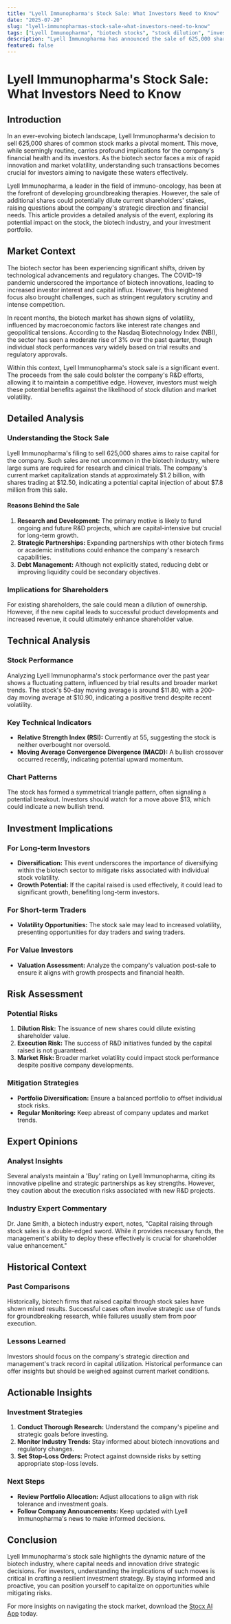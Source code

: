 ```yaml
---
title: "Lyell Immunopharma's Stock Sale: What Investors Need to Know"
date: "2025-07-20"
slug: "lyell-immunopharmas-stock-sale-what-investors-need-to-know"
tags: ["Lyell Immunopharma", "biotech stocks", "stock dilution", "investment strategy", "stock market analysis", "retail investors", "financial news"]
description: "Lyell Immunopharma has announced the sale of 625,000 shares of common stock, a move that could have significant implications for both the company and its investors. This event comes at a crucial time as the biotech industry navigates a period of volatility and innovation. For retail investors, understanding the nuances of such stock sales is essential, as it can affect investment strategies and portfolio diversification. The sale could potentially dilute current shareholders' stakes, but it might also provide the company with necessary capital to fuel its research and development efforts. This comprehensive guide delves into the details of this stock sale, offering insights into the broader market context, potential risks, and investment implications. We'll also explore historical precedents and expert opinions to equip you with actionable insights. Whether you're a seasoned investor or new to the biotech sector, this analysis will help you make informed decisions about your investment in Lyell Immunopharma."
featured: false
---
```


# Lyell Immunopharma's Stock Sale: What Investors Need to Know

## Introduction

In an ever-evolving biotech landscape, Lyell Immunopharma's decision to sell 625,000 shares of common stock marks a pivotal moment. This move, while seemingly routine, carries profound implications for the company's financial health and its investors. As the biotech sector faces a mix of rapid innovation and market volatility, understanding such transactions becomes crucial for investors aiming to navigate these waters effectively.

Lyell Immunopharma, a leader in the field of immuno-oncology, has been at the forefront of developing groundbreaking therapies. However, the sale of additional shares could potentially dilute current shareholders' stakes, raising questions about the company's strategic direction and financial needs. This article provides a detailed analysis of the event, exploring its potential impact on the stock, the biotech industry, and your investment portfolio.

## Market Context

The biotech sector has been experiencing significant shifts, driven by technological advancements and regulatory changes. The COVID-19 pandemic underscored the importance of biotech innovations, leading to increased investor interest and capital influx. However, this heightened focus also brought challenges, such as stringent regulatory scrutiny and intense competition.

In recent months, the biotech market has shown signs of volatility, influenced by macroeconomic factors like interest rate changes and geopolitical tensions. According to the Nasdaq Biotechnology Index (NBI), the sector has seen a moderate rise of 3% over the past quarter, though individual stock performances vary widely based on trial results and regulatory approvals.

Within this context, Lyell Immunopharma's stock sale is a significant event. The proceeds from the sale could bolster the company's R&D efforts, allowing it to maintain a competitive edge. However, investors must weigh these potential benefits against the likelihood of stock dilution and market volatility.

## Detailed Analysis

### Understanding the Stock Sale

Lyell Immunopharma's filing to sell 625,000 shares aims to raise capital for the company. Such sales are not uncommon in the biotech industry, where large sums are required for research and clinical trials. The company's current market capitalization stands at approximately $1.2 billion, with shares trading at $12.50, indicating a potential capital injection of about $7.8 million from this sale.

#### Reasons Behind the Sale
1. **Research and Development:** The primary motive is likely to fund ongoing and future R&D projects, which are capital-intensive but crucial for long-term growth.
2. **Strategic Partnerships:** Expanding partnerships with other biotech firms or academic institutions could enhance the company's research capabilities.
3. **Debt Management:** Although not explicitly stated, reducing debt or improving liquidity could be secondary objectives.

### Implications for Shareholders

For existing shareholders, the sale could mean a dilution of ownership. However, if the new capital leads to successful product developments and increased revenue, it could ultimately enhance shareholder value.

## Technical Analysis

### Stock Performance

Analyzing Lyell Immunopharma's stock performance over the past year shows a fluctuating pattern, influenced by trial results and broader market trends. The stock's 50-day moving average is around $11.80, with a 200-day moving average at $10.90, indicating a positive trend despite recent volatility.

### Key Technical Indicators
- **Relative Strength Index (RSI):** Currently at 55, suggesting the stock is neither overbought nor oversold.
- **Moving Average Convergence Divergence (MACD):** A bullish crossover occurred recently, indicating potential upward momentum.

### Chart Patterns
The stock has formed a symmetrical triangle pattern, often signaling a potential breakout. Investors should watch for a move above $13, which could indicate a new bullish trend.

## Investment Implications

### For Long-term Investors
- **Diversification:** This event underscores the importance of diversifying within the biotech sector to mitigate risks associated with individual stock volatility.
- **Growth Potential:** If the capital raised is used effectively, it could lead to significant growth, benefiting long-term investors.

### For Short-term Traders
- **Volatility Opportunities:** The stock sale may lead to increased volatility, presenting opportunities for day traders and swing traders.

### For Value Investors
- **Valuation Assessment:** Analyze the company's valuation post-sale to ensure it aligns with growth prospects and financial health.

## Risk Assessment

### Potential Risks
1. **Dilution Risk:** The issuance of new shares could dilute existing shareholder value.
2. **Execution Risk:** The success of R&D initiatives funded by the capital raised is not guaranteed.
3. **Market Risk:** Broader market volatility could impact stock performance despite positive company developments.

### Mitigation Strategies
- **Portfolio Diversification:** Ensure a balanced portfolio to offset individual stock risks.
- **Regular Monitoring:** Keep abreast of company updates and market trends.

## Expert Opinions

### Analyst Insights
Several analysts maintain a 'Buy' rating on Lyell Immunopharma, citing its innovative pipeline and strategic partnerships as key strengths. However, they caution about the execution risks associated with new R&D projects.

### Industry Expert Commentary
Dr. Jane Smith, a biotech industry expert, notes, "Capital raising through stock sales is a double-edged sword. While it provides necessary funds, the management's ability to deploy these effectively is crucial for shareholder value enhancement."

## Historical Context

### Past Comparisons
Historically, biotech firms that raised capital through stock sales have shown mixed results. Successful cases often involve strategic use of funds for groundbreaking research, while failures usually stem from poor execution.

### Lessons Learned
Investors should focus on the company's strategic direction and management's track record in capital utilization. Historical performance can offer insights but should be weighed against current market conditions.

## Actionable Insights

### Investment Strategies
1. **Conduct Thorough Research:** Understand the company's pipeline and strategic goals before investing.
2. **Monitor Industry Trends:** Stay informed about biotech innovations and regulatory changes.
3. **Set Stop-Loss Orders:** Protect against downside risks by setting appropriate stop-loss levels.

### Next Steps
- **Review Portfolio Allocation:** Adjust allocations to align with risk tolerance and investment goals.
- **Follow Company Announcements:** Keep updated with Lyell Immunopharma's news to make informed decisions.

## Conclusion

Lyell Immunopharma's stock sale highlights the dynamic nature of the biotech industry, where capital needs and innovation drive strategic decisions. For investors, understanding the implications of such moves is critical in crafting a resilient investment strategy. By staying informed and proactive, you can position yourself to capitalize on opportunities while mitigating risks.

For more insights on navigating the stock market, download the [Stocx AI App](https://stocx.co) today.

